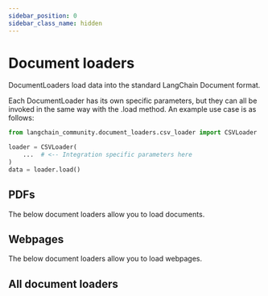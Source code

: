 ```yaml
---
sidebar_position: 0
sidebar_class_name: hidden
---
```


# Document loaders


DocumentLoaders load data into the standard LangChain Document format.

Each DocumentLoader has its own specific parameters, but they can all be invoked in the same way with the .load method.
An example use case is as follows:

```python
from langchain_community.document_loaders.csv_loader import CSVLoader

loader = CSVLoader(
    ...  # <-- Integration specific parameters here
)
data = loader.load()
```

## PDFs

The below document loaders allow you to load documents.

<CategoryTable category="pdf_loaders" />

## Webpages

The below document loaders allow you to load webpages.

<CategoryTable category="web" />


## All document loaders

<IndexTable />
